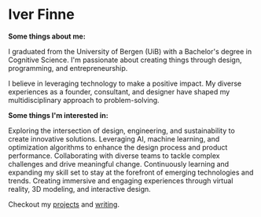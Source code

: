 # Iver Finne

**Some things about me:**

I graduated from the University of Bergen (UiB) with a Bachelor's degree in Cognitive Science.
I'm passionate about creating things through design, programming, and entrepreneurship. 

I believe in leveraging technology to make a positive impact.
My diverse experiences as a founder, consultant, and designer have shaped my multidisciplinary approach to problem-solving.

**Some things I'm interested in:**

Exploring the intersection of design, engineering, and sustainability to create innovative solutions.
Leveraging AI, machine learning, and optimization algorithms to enhance the design process and product performance.
Collaborating with diverse teams to tackle complex challenges and drive meaningful change.
Continuously learning and expanding my skill set to stay at the forefront of emerging technologies and trends.
Creating immersive and engaging experiences through virtual reality, 3D modeling, and interactive design.

Checkout my [projects](/projects) and [writing](/writing).